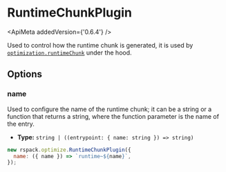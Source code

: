 
# RuntimeChunkPlugin

<ApiMeta addedVersion={'0.6.4'} />

Used to control how the runtime chunk is generated, it is used by [`optimization.runtimeChunk`](/config/optimization#optimizationruntimechunk) under the hood.

## Options

### name

Used to configure the name of the runtime chunk; it can be a string or a function that returns a string, where the function parameter is the name of the entry.

- **Type:** `string | ((entrypoint: { name: string }) => string)`

```js
new rspack.optimize.RuntimeChunkPlugin({
  name: ({ name }) => `runtime~${name}`,
});
```
